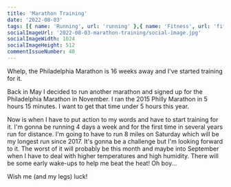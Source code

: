```yaml
---
title: 'Marathon Training'
date: '2022-08-03'
tags: [{ name: 'Running', url: 'running' },{ name: 'Fitness', url: 'fitness' }]
socialImageUrl: '2022-08-03-marathon-training/social-image.jpg'
socialImageWidth: 1024
socialImageHeight: 512
commentIssueNumber: 40
---
```


Whelp, the Philadelphia Marathon is 16 weeks away and I've started training for it.

Back in May I decided to run another marathon and signed up for the Philadelphia Marathon in November. I ran the 2015 Philly Marathon in 5 hours 15 minutes. I want to get that time under 5 hours this year.

Now is when I have to put action to my words and have to start training for it. I'm gonna be running 4 days a week and for the first time in several years run for distance. I'm going to have to run 8 miles on Saturday which will be my longest run since 2017. It's gonna be a challenge but I'm looking forward to it. The worst of it will probably be this month and maybe into September when I have to deal with higher temperatures and high humidity. There will be some early wake-ups to help me beat the heat! Oh boy...

Wish me (and my legs) luck!